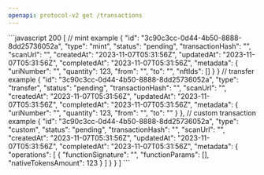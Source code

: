 ```yaml
---
openapi: protocol-v2 get /transactions
---
```


<ResponseExample>
  ```javascript 200
  [
    // mint example
    {
      "id": "3c90c3cc-0d44-4b50-8888-8dd25736052a",
      "type": "mint",
      "status": "pending",
      "transactionHash": "<string>",
      "scanUrl": "<string>",
      "createdAt": "2023-11-07T05:31:56Z",
      "updatedAt": "2023-11-07T05:31:56Z",
      "completedAt": "2023-11-07T05:31:56Z",
      "metadata": {
        "uriNumber": "<string>",
        "quantity": 123,
        "from": "<string>",
        "to": "<string>",
        "nftIds": []
      }
    }
    // transfer example
    {
      "id": "3c90c3cc-0d44-4b50-8888-8dd25736052a",
      "type": "transfer",
      "status": "pending",
      "transactionHash": "<string>",
      "scanUrl": "<string>",
      "createdAt": "2023-11-07T05:31:56Z",
      "updatedAt": "2023-11-07T05:31:56Z",
      "completedAt": "2023-11-07T05:31:56Z",
      "metadata": {
        "uriNumber": "<string>",
        "quantity": 123,
        "from": "<string>",
        "to": "<string>"
      }
    },
    // custom transaction example
    {
      "id": "3c90c3cc-0d44-4b50-8888-8dd25736052a",
      "type": "custom",
      "status": "pending",
      "transactionHash": "<string>",
      "scanUrl": "<string>",
      "createdAt": "2023-11-07T05:31:56Z",
      "updatedAt": "2023-11-07T05:31:56Z",
      "completedAt": "2023-11-07T05:31:56Z",
      "metadata": {
        "operations": [
          {
            "functionSignature": "<string>",
            "functionParams": [],
            "nativeTokensAmount": 123
          }
        ]
      }
    }
  ]
  ```
</ResponseExample>